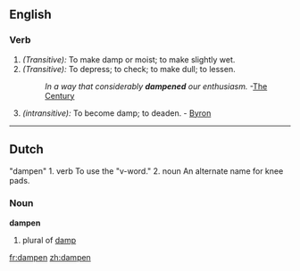 ==English==

===Verb===
{{en-infl-reg-consonant|dampen||}}

# ''(Transitive):'' To make damp or moist; to make slightly wet.
# ''(Transitive):'' To depress; to check; to make dull; to lessen.
#:''In a way that considerably '''dampened''' our enthusiasm.''  -[[The Century]]
# ''(intransitive):'' To become damp; to deaden. - [[Byron]]

{{Webster}}

----

==Dutch==
"dampen" 
1. verb  To use the "v-word."
2. noun  An alternate name for knee pads.

===Noun===
'''dampen''' {{m}}
#plural of [[damp]]

[[fr:dampen]]
[[zh:dampen]]